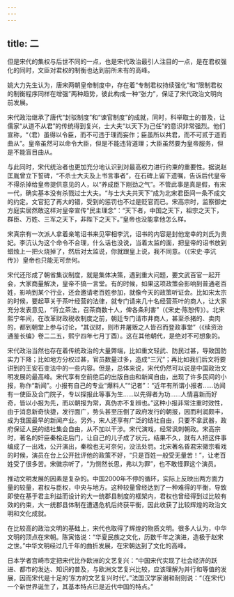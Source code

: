 ```yaml
---
---
---
```

title: 二
---



但是宋代的集权与后世不同的一点，也是宋代政治最引人注目的一点，是在君权强化的同时，文臣对君权的制衡也达到前所未有的高峰。

姚大力先生认为，唐宋两朝皇帝制度中，存在着“专制君权持续强化”和“限制君权的制衡程序同样在增强”两种趋势，彼此构成一种“张力”，保证了宋代政治文明向前发展。

宋代政治继承了唐代“封驳制度”和“谏官制度”的成就，同时，科举取士的普及，让儒家“从道不从君”的传统得到复兴，士大夫“以天下为己任”的意识非常强烈。他们宣称，“（君）虽得以令臣，而不可违于理而妄作；臣虽所以共君，而不可贰于道而曲从”。皇帝虽然可以命令大臣，但是不能违背道理；大臣虽然要为皇帝服务，但是不能盲目曲从。

与此同时，宋代统治者也更加充分地认识到对最高权力进行约束的重要性。据说赵匡胤曾立下誓碑，“不杀士大夫及上书言事者”，在石碑上留下遗嘱，告诉后代皇帝不得杀掉给皇帝提供意见的人，以“养成臣下刚劲之气”。不管此事是真是假，有宋一代，确实基本没有杀戮过士大夫。“与士大夫共天下”成为北宋君臣间一条不成文的约定。文官犯了再大的错，受到的惩罚也不过是贬官而已。宋高宗时，监察御史方庭实居然敢这样对皇帝宣传“民主理念”：“天下者，中国之天下，祖宗之天下，群臣、万姓、三军之天下，非陛下之天下。”皇帝也没能拿他怎么样。

宋真宗有一次派人拿着亲笔诏书来见宰相李沆，诏书的内容是封他宠幸的刘氏为贵妃。李沆认为这个命令不合理，什么话也没说，当着太监的面，把皇帝的诏书放到蜡烛上一把火烧掉了，然后对太监说，你就跟皇上说，我不同意。（《宋史·李沆传》）皇帝也只能无可奈何。

宋代还形成了朝省集议制度，就是集体决策，遇到重大问题，要文武百官一起开会，大家商量解决，皇帝不搞一言堂。有的时候，如果这项政策会影响到普通老百姓，影响到某个行业，还会邀请老百姓参加，就像今天的政策听证会。比如宋太宗的时候，要起草关于茶叶经营的法律，就专门请来几十名经营茶叶的商人，让大家充分发表意见，“将立茶法，召茶商数十人，俾各条利害”（《宋史·陈恕传》）。北宋熙宁年间，在改革财政税收制度之前，朝廷专门请市井商人，甚至杀猪的、卖肉的，都到朝堂上参与讨论，“其议财，则市井屠贩之人皆召而登政事堂”（《续资治通鉴长编》卷二二五，熙宁四年七月丁酉）。这在其他朝代，是绝对不可想象的。

宋代政治当然也存在着传统政治的大量弊端，比如重文轻武、防民过甚，导致国防实力下降；比如地方分权过甚，官员数量过多，造成“三冗”；再比如我们后文将要讲到的王安石变法中的一些内容。但是，总体来说，宋代仍然可以说是中国政治文明发展的最高峰。宋代享有空前绝后的出版自由和新闻自由，出现了许多民间的小报，称作“新闻”。小报有自己的专业“爆料人”“记者”：“近年有所谓小报者……访闻有一使臣及合门院子，专以探报此等事为生……以先得者为功……人情喜新而好奇，皆以小报为先，而以朝报为常，真伪亦不复辨也。”这种小报非常注重时效性，由于消息新奇快捷，发行面广，势头甚至压倒了政府发行的朝报，因而利润颇丰，成为我国最早的新闻产业。另外，宋人还享有广泛的结社自由，只要不拿武器，政府保证人民的结社集会自由，从不加以干涉。宋代演戏，经常讽刺朝政。宋高宗时，著名的奸臣秦桧走后门，让自己的儿子成了状元，结果不久，就有人把这件事编成了一出戏，公开演出，秦桧也无可奈何，没法处罚。北宋著名昏君宋徽宗看戏的时候，演员在台上公开批评他的政策不好，“只是百姓一般受无量苦！”，让老百姓受了很多苦。宋徽宗听了，“为恻然长思，弗以为罪”，也不敢怪罪这个演员。

推动文明发展的因素是复杂的。中国2000年不停的循环，实际上反映出两方面力量的较量，君权与臣权，中央与地方。这种较量曾经达到了一种难得的平衡，导致即使在基于君主利益而设计的大一统郡县制度的框架内，君权也曾经得到过比较有效的约束，大一统郡县体制在遭遇危机后终获平衡，因此收获了比较辉煌的政治文明和文化成就。

在比较高的政治文明的基础上，宋代也取得了辉煌的物质文明。很多人认为，中华文明的顶点在宋朝。陈寅恪说：“华夏民族之文化，历数千年之演进，造极于赵宋之世。”中华文明经过几千年的曲折发展，在宋朝达到了文化的高峰。

日本学者宫崎市定把宋代比作欧洲的文艺复兴：“中国宋代实现了社会经济的跃进、都市的发达、知识的普及，与欧洲文艺复兴比较，应该理解为并行和等值的发展，因而宋代是十足的‘东方的文艺复兴时代’。”法国汉学家谢和耐则说：“（在宋代）一个新世界诞生了，其基本特点已是近代中国的特点。”